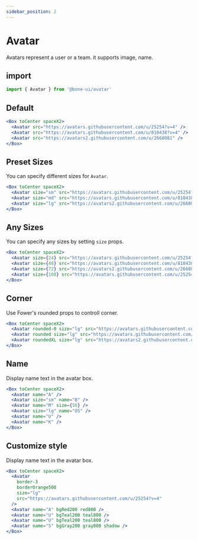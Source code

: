 ```yaml
---
sidebar_position: 2
---
```


# Avatar

Avatars represent a user or a team. it supports image, name.

## import

```jsx
import { Avatar } from '@bone-ui/avatar'
```

## Default

```jsx live
<Box toCenter spaceX2>
  <Avatar src="https://avatars.githubusercontent.com/u/25254?v=4" />
  <Avatar src="https://avatars.githubusercontent.com/u/810438?v=4" />
  <Avatar src="https://avatars2.githubusercontent.com/u/2668081" />
</Box>
```

## Preset Sizes

You can specify different sizes for `Avatar`.

```jsx live
<Box toCenter spaceX2>
  <Avatar size="sm" src="https://avatars.githubusercontent.com/u/25254?v=4" />
  <Avatar size="md" src="https://avatars.githubusercontent.com/u/810438?v=4" />
  <Avatar size="lg" src="https://avatars2.githubusercontent.com/u/2668081" />
</Box>
```

## Any Sizes

You can specify any sizes by setting `size` props.

```jsx live
<Box toCenter spaceX2>
  <Avatar size={24} src="https://avatars.githubusercontent.com/u/25254?v=4" />
  <Avatar size={48} src="https://avatars.githubusercontent.com/u/810438?v=4" />
  <Avatar size={72} src="https://avatars2.githubusercontent.com/u/2668081" />
  <Avatar size={108} src="https://avatars.githubusercontent.com/u/25254?v=4" />
</Box>
```

## Corner

Use Fower's rounded props to controll corner.

```jsx live
<Box toCenter spaceX2>
  <Avatar rounded-0 size="lg" src="https://avatars.githubusercontent.com/u/25254?v=4" />
  <Avatar rounded size="lg" src="https://avatars.githubusercontent.com/u/810438?v=4" />
  <Avatar roundedXL size="lg" src="https://avatars2.githubusercontent.com/u/2668081" />
</Box>
```

## Name

Display name text in the avatar box.

```jsx live
<Box toCenter spaceX2>
  <Avatar name="A" />
  <Avatar size="sm" name="B" />
  <Avatar name="M" size={56} />
  <Avatar size="lg" name="OS" />
  <Avatar name="U" />
  <Avatar name="K" />
</Box>
```

## Customize style

Display name text in the avatar box.

```jsx live
<Box toCenter spaceX2>
  <Avatar
    border-3
    borderOrange500
    size="lg"
    src="https://avatars.githubusercontent.com/u/25254?v=4"
  />
  <Avatar name="A" bgRed200 red800 />
  <Avatar name="U" bgTeal200 teal800 />
  <Avatar name="U" bgTeal200 teal800 />
  <Avatar name="S" bgGray200 gray800 shadow />
</Box>
```
